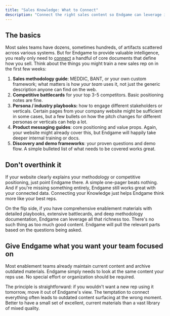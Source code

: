 ```yaml
---
title: "Sales Knowledge: What to Connect"
description: "Connect the right sales content so Endgame can leverage it when answering questions"
---
```


## The basics

Most sales teams have dozens, sometimes hundreds, of artifacts scattered across various systems. But for Endgame to provide valuable intelligence, you really only need to [connect](/knowledge/file-upload) a handful of core documents that define how you sell. Think about the things you might train a new sales rep on in the first few weeks:

1. **Sales methodology guide**: MEDDIC, BANT, or your own custom framework; what matters is how _your team_ uses it, not just the generic description anyone can find on the web.
2. **Competitive battlecards** for your top 3-5 competitors. Basic positioning notes are fine.
3. **Persona / industry playbooks:** how to engage different stakeholders or verticals. Certain pages from your company website might be sufficient in some cases, but a few bullets on how the pitch changes for different personas or verticals can help a lot.
4. **Product messaging guides**: core positioning and value props. Again, your website might already cover this, but Endgame will happily take deeper internal training or docs.
5. **Discovery and demo frameworks**: your proven questions and demo flow. A simple bulleted list of what needs to be covered works great.

## Don't overthink it

If your website clearly explains your methodology or competitive positioning, just point Endgame there. A simple one-pager beats nothing. And if you're missing something entirely, Endgame still works great with your connected data. Connecting your Knowledge just helps Endgame think more like your best reps.

On the flip side, if you have comprehensive enablement materials with detailed playbooks, extensive battlecards, and deep methodology documentation, Endgame can leverage all that richness too. There's no such thing as too much good content. Endgame will pull the relevant parts based on the questions being asked.

## Give Endgame what you want your team focused on

Most enablement teams already maintain current content and archive outdated materials. Endgame simply needs to look at the same content your reps use. No special effort or organization should be required.

The principle is straightforward: if you wouldn't want a new rep using it tomorrow, move it out of Endgame's view. The temptation to connect everything often leads to outdated content surfacing at the wrong moment. Better to have a small set of excellent, current materials than a vast library of mixed quality.